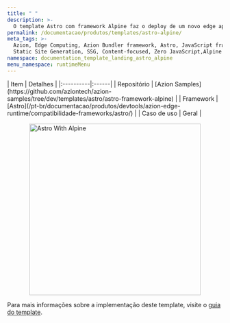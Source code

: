 ```yaml
---
title: " "
description: >-
  O template Astro com framework Alpine faz o deploy de um novo edge application baseado em Astro trabalhando com Alpine.js.
permalink: /documentacao/produtos/templates/astro-alpine/
meta_tags: >-
  Azion, Edge Computing, Azion Bundler framework, Astro, JavaScript frameworks,
  Static Site Generation, SSG, Content-focused, Zero JavaScript,Alpine
namespace: documentation_template_landing_astro_alpine
menu_namespace: runtimeMenu
---
```




<div class="[&_.flex.flex-col]:!gap-4 [&_.flex.flex-col]:md:!gap-8 [&_.flex.flex-col]:2xl:!gap-16">
  <HeroHome
    title="Astro com Framework Alpine"
    description="O template Astro com Alpine.js Framework faz o deploy de uma nova edge application baseada em Astro trabalhando com Alpine.js, uma ferramenta para compor comportamentos diretamente no seu markup."
    logos={[]}
    buttons={[
      { label: "Deploy template", link: "https://console.azion.com/create/astro/astro-with-framework-alpine", outlined: false },
      { label: "Ver demo", link: "https://ig34efhis5.map.azionedge.net/", severity: "secondary" }
    ]}
  />
</div>

<div style="display: flex; gap: 1rem; align-items: center; flex-direction: row; flex-wrap: wrap;">
  <div style="flex: 1; min-width: 300px;">
    | Item | Detalhes |
    |:----------|:------|
    | Repositório | [Azion Samples](https://github.com/aziontech/azion-samples/tree/dev/templates/astro/astro-framework-alpine) |
    | Framework | [Astro](/pt-br/documentacao/produtos/devtools/azion-edge-runtime/compatibilidade-frameworks/astro/) |
    | Caso de uso | Geral |
  </div>
  <div style="display: flex; justify-content: center; align-items: center; flex: 1; min-width: 300px;">
    <img src="/assets/docs/images/uploads/template-showcase/astro/astro-alpine.png" width="400" alt="Astro With Alpine" style="max-width: 100%; height: auto;" />
  </div>
</div>

Para mais informações sobre a implementação deste template, visite o [guia do template](/en/documentation/products/guides/astro-ecommerce-collection/).